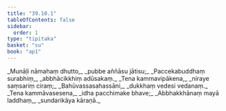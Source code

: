 ```yaml
---
title: "39.10.1"
tableOfContents: false
sidebar:
  order: 1
type: "tipitaka"
basket: "su"
book: "ap1"
---
```



<DynamicBreadcrumb />

<Division number="67" book="ap1">

<Paragraph number="4261" type="verses" book="ap1">
_Munāḷi nāmahaṃ dhutto,_  
_pubbe aññāsu jātisu;_  
_Paccekabuddhaṃ surabhiṃ,_  
_abbhācikkhiṃ adūsakaṃ._  

</Paragraph>

</Division>
<Division number="68" book="ap1">

<Paragraph number="4262" type="verses" book="ap1">
_Tena kammavipākena,_  
_niraye saṃsariṃ ciraṃ;_  
_Bahūvassasahassāni,_  
_dukkhaṃ vedesi vedanaṃ._  

</Paragraph>

</Division>
<Division number="69" book="ap1">

<Paragraph number="4263" type="verses" book="ap1">
_Tena kammāvasesena,_  
_idha pacchimake bhave;_  
_Abbhakkhānaṃ mayā laddhaṃ,_  
_sundarikāya kāraṇā._
</Paragraph>
</Division>